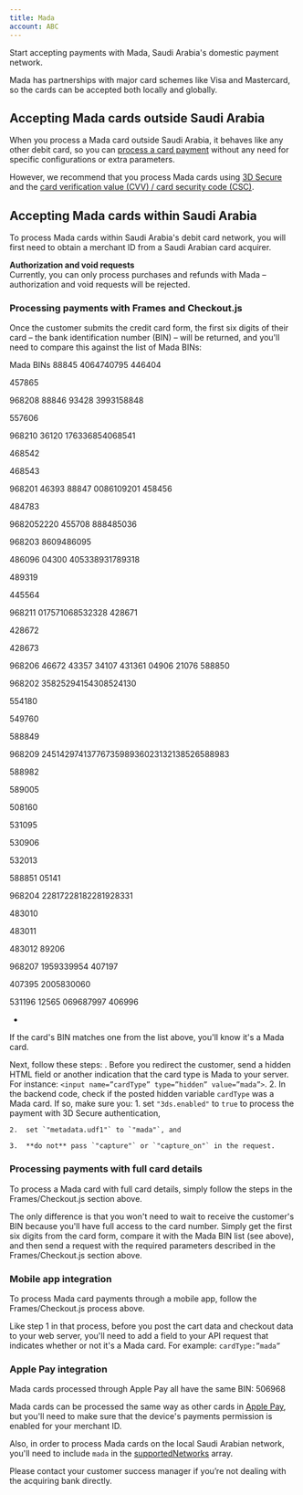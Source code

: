 ```yaml
---
title: Mada
account: ABC
---
```


Start accepting payments with Mada, Saudi Arabia's domestic payment network.

Mada has partnerships with major card schemes like Visa and Mastercard, so the cards can be accepted both locally and globally.

## Accepting Mada cards outside Saudi Arabia

When you process a Mada card outside Saudi Arabia, it behaves like any other debit card, so you can [process a card payment](/display/DOCS/Request+a+card+payment) without any need for specific configurations or extra parameters.

However, we recommend that you process Mada cards using [3D Secure](/display/DOCS/3D+Secure) and the [card verification value (CVV) / card security code (CSC)](/display/DOCS/CVV+check).

## Accepting Mada cards within Saudi Arabia

To process Mada cards within Saudi Arabia's debit card network, you will first need to obtain a merchant ID from a Saudi Arabian card acquirer.

**Authorization and void requests**  
Currently, you can only process purchases and refunds with Mada – authorization and void requests will be rejected.

### Processing payments with Frames and Checkout.js

Once the customer submits the credit card form, the first six digits of their card – the bank identification number (BIN) – will be returned, and you'll need to compare this against the list of Mada BINs:

Mada BINs
88845
4064740795
446404

457865

968208
88846
93428
3993158848

557606

968210
36120
176336854068541

468542

468543

968201
46393
88847
0086109201
458456

484783

9682052220
455708
888485036

968203
8609486095

486096
04300
405338931789318

489319

445564

968211
017571068532328
428671

428672

428673

968206
46672
43357
34107
431361
04906
21076
588850

968202
35825294154308524130

554180

549760

588849

968209
2451429741377673598936023132138526588983

588982

589005

508160

531095

530906

532013

588851
05141

968204
22817228182281928331

483010

483011

483012
89206

968207
1959339954
407197

407395
2005830060

531196
12565
069687997
406996

-

If the card's BIN matches one from the list above, you'll know it's a Mada card.

Next, follow these steps:
. Before you redirect the customer, send a hidden HTML field or another indication that the card type is Mada to your server. For instance: `<input name=”cardType” type=”hidden” value=”mada”>`. 2. In the backend code, check if the posted hidden variable `cardType` was a Mada card. If so, make sure you: 1. set `"3ds.enabled"` to `true` to process the payment with 3D Secure authentication,

    2.  set `"metadata.udf1"` to `"mada"`, and

    3.  **do not** pass `"capture"` or `"capture_on"` in the request.

### Processing payments with full card details

To process a Mada card with full card details, simply follow the steps in the Frames/Checkout.js section above.

The only difference is that you won't need to wait to receive the customer's BIN because you'll have full access to the card number. Simply get the first six digits from the card form, compare it with the Mada BIN list (see above), and then send a request with the required parameters described in the Frames/Checkout.js section above.

### Mobile app integration

To process Mada card payments through a mobile app, follow the Frames/Checkout.js process above.

Like step 1 in that process, before you post the cart data and checkout data to your web server, you'll need to add a field to your API request that indicates whether or not it's a Mada card. For example: `cardType:”mada”`

### Apple Pay integration

Mada cards processed through Apple Pay all have the same BIN: 506968

Mada cards can be processed the same way as other cards in [Apple Pay](/display/DOCS/Apple+Pay), but you'll need to make sure that the device's payments permission is enabled for your merchant ID.

Also, in order to process Mada cards on the local Saudi Arabian network, you'll need to include `mada` in the [supportedNetworks](https://developer.apple.com/documentation/apple_pay_on_the_web/applepaypaymentrequest/1916122-supportednetworks) array.

Please contact your customer success manager if you’re not dealing with the acquiring bank directly.
